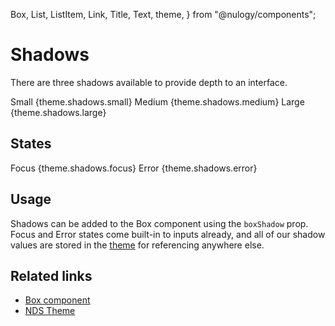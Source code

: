   Box,
  List,
  ListItem,
  Link,
  Title,
  Text,
  theme,
} from "@nulogy/components";

# Shadows

There are three shadows available to provide depth to an interface.

<Box bg="lightGrey" p="x6" maxWidth={COPY_WIDTH} m="0 auto">
  <Box p="x2" bg="white" boxShadow="small" mb="x2">
    <Text fontWeight="bold">Small</Text>
    <Text fontFamily="mono" fontSize="smaller">
      {theme.shadows.small}
    </Text>
  </Box>
  <Box py="x4" px="x2" bg="white" boxShadow="medium" mb="x2">
    <Text fontWeight="bold">Medium</Text>
    <Text fontFamily="mono" fontSize="smaller">
      {theme.shadows.medium}
    </Text>
  </Box>
  <Box py="x8" px="x2" bg="white" boxShadow="large">
    <Text fontWeight="bold">Large</Text>
    <Text fontFamily="mono" fontSize="smaller">
      {theme.shadows.large}
    </Text>
  </Box>
</Box>

## States

<Box maxWidth={COPY_WIDTH} m="0 auto">
  <Box p="x2" bg="white" boxShadow="focus" mb="x2" borderRadius="medium">
    <Text fontWeight="bold">Focus</Text>
    <Text fontFamily="mono" fontSize="smaller">
      {theme.shadows.focus}
    </Text>
  </Box>
  <Box p="x2" bg="white" boxShadow="error" mb="x2" borderRadius="medium">
    <Text fontWeight="bold">Error</Text>
    <Text fontFamily="mono" fontSize="smaller">
      {theme.shadows.error}
    </Text>
  </Box>
</Box>

## Usage

Shadows can be added to the Box component using the `boxShadow` prop. Focus and Error states come built-in to inputs already, and all of our shadow values are stored in the [theme](/theme) for referencing anywhere else.

## Related links

- [Box component](/components/box)
- [NDS Theme](/theme)
